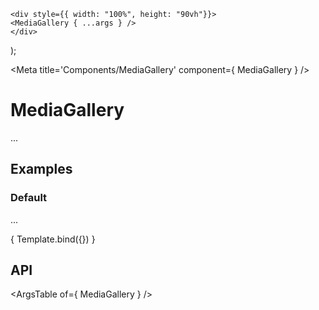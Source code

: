 
	<div style={{ width: "100%", height: "90vh"}}>
	<MediaGallery { ...args } />
	</div>
);

<Meta title='Components/MediaGallery' component={ MediaGallery } />

# MediaGallery

...

## Examples

### Default

...

<Canvas>
	<Story
		name="Default"
		args={{
			initialIndex: 0,
			images: [
				"https://fastly.picsum.photos/id/64/4326/2884.jpg?hmac=9_SzX666YRpR_fOyYStXpfSiJ_edO3ghlSRnH2w09Kg", 
				"https://fastly.picsum.photos/id/65/4912/3264.jpg?hmac=uq0IxYtPIqRKinGruj45KcPPzxDjQvErcxyS1tn7bG0", 
				"https://fastly.picsum.photos/id/22/4434/3729.jpg?hmac=fjZdkSMZJNFgsoDh8Qo5zdA_nSGUAWvKLyyqmEt2xs0",
				"https://fastly.picsum.photos/id/27/3264/1836.jpg?hmac=p3BVIgKKQpHhfGRRCbsi2MCAzw8mWBCayBsKxxtWO8g"
			]
		}}
	>
		{ Template.bind({}) }
	</Story>
</Canvas>

## API

<ArgsTable of={ MediaGallery } />
